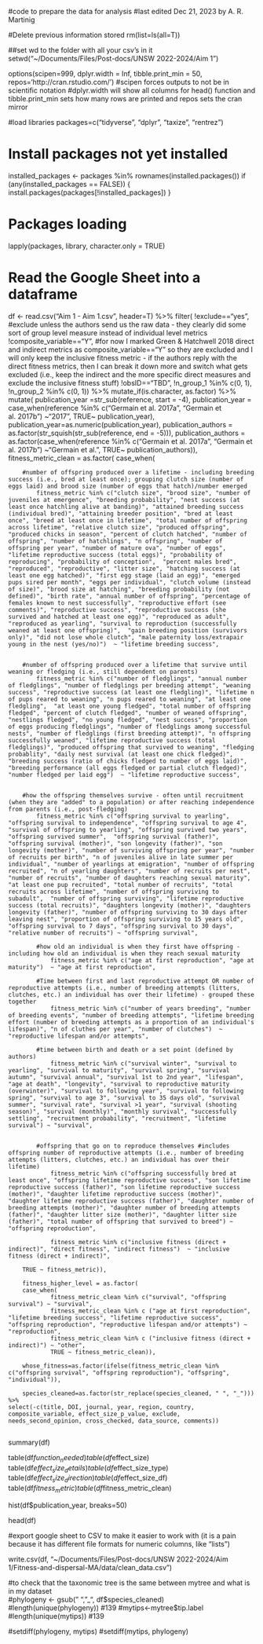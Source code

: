 #code to prepare the data for analysis#last edited Dec 21, 2023 by A. R. Martinig#Delete previous information stored rm(list=ls(all=T))##set wd to the folder with all your csv's in itsetwd("~/Documents/Files/Post-docs/UNSW 2022-2024/Aim 1")options(scipen=999, dplyr.width = Inf, tibble.print_min = 50, repos='http://cran.rstudio.com/') #scipen forces outputs to not be in scientific notation #dplyr.width will show all columns for head() function and tibble.print_min sets how many rows are printed and repos sets the cran mirror#load librariespackages=c("tidyverse", "dplyr", "taxize", "rentrez") # Install packages not yet installedinstalled_packages <- packages %in% rownames(installed.packages())if (any(installed_packages == FALSE)) {  install.packages(packages[!installed_packages])}# Packages loadinglapply(packages, library, character.only = TRUE)# Read the Google Sheet into a dataframedf <- read.csv("Aim 1 - Aim 1.csv", header=T) %>%	filter(
		!exclude=="yes", #exclude unless the authors send us the raw data - they clearly did some sort of group level measure instead of individual level metrics
		!composite_variable=="Y", 	#for now I marked Green & Hatchwell 2018 direct and indirect metrics as composite_variable=="Y" so they are excluded and I will only keep the inclusive fitness metric - if the authors reply with the direct fitness metrics, then I can break it down more and switch what gets excluded (i.e., keep the indirect and the more specific direct measures and exclude the inclusive fitness stuff)
		!obsID=="TBD", 
		!n_group_1 %in% c(0, 1), 
		!n_group_2 %in% c(0, 1)) %>%	mutate_if(is.character, as.factor) %>%
	mutate(
		publication_year =str_sub(reference, start = -4),
		publication_year = case_when(reference %in% c("Germain et al. 2017a", "Germain et al. 2017b") ~"2017", TRUE~ publication_year),
		publication_year=as.numeric(publication_year),
    	publication_authors = as.factor(str_squish(str_sub(reference, end = -5))),
    	publication_authors = as.factor(case_when(reference %in% c("Germain et al. 2017a", "Germain et al. 2017b") ~"Germain et al.", TRUE~ publication_authors)),    	
    	fitness_metric_clean = as.factor(
			case_when(
				
		#number of offspring produced over a lifetime - including breeding success (i.e., bred at least once); grouping clutch size (number of eggs laid) and brood size (number of eggs that hatch)/number emerged	
    		fitness_metric %in% c("clutch size", "brood size", "number of juveniles at emergence", "breeding probability", "nest success (at least once hatchling alive at banding)", "attained breeding success (individual bred)", "attaining breeder position", "bred at least once", "breed at least once in lifetime", "total number of offspring across lifetime", "relative clutch size", "produced offspring", "produced chicks in season", "percent of clutch hatched", "number of offspring", "number of hatchlings", "n offspring", "number of offspring per year", "number of mature ova", "number of eggs", "lifetime reproductive success (total eggs)", "probability of reproducing", "probability of conception",  "percent males bred", "reproduced", "reproductive", "litter size", "hatching success (at least one egg hatched)", "first egg stage (laid an egg)", "emerged pups sired per month", "eggs per individual", "clutch volume (instead of size)", "brood size at hatching", "breeding probability (not defined)", "birth rate", "annual number of offspring", "percentage of females known to nest successfully", "reproductive effort (see comments)", "reproductive success", "reproductive success (she survived and hatched at least one egg)", "reproduced as adult", "reproduced as yearling", "survival to reproduction (successfully weaned at least one offspring)",  "gain breeding position (survivors only)", "did not lose whole clutch", "male paternity loss/extrapair young in the nest (yes/no)")  ~ "lifetime breeding success", 
	    			    	
	    			    		
		#number of offspring produced over a lifetime that survive until weaning or fledging (i.e., still dependent on parents)
    		fitness_metric %in% c("number of fledglings", "annual number of fledglings", "number of fledglings per breeding attempt", "weaning success", "reproductive success (at least one fledgling)", "lifetime n of pups reared to weaning", "n pups reared to weaning", "at least one fledgling",  "at least one young fledged", "total number of offspring fledged", "percent of clutch fledged", "number of weaned offspring", "nestlings fledged", "no young fledged", "nest success", "proportion of eggs producing fledglings", "number of fledglings among successful nests", "number of fledglings (first breeding attempt)", "n offspring successfully weaned", "lifetime reproductive success (total fledglings)", "produced offspring that survived to weaning", "fledging probablity", "daily nest survival (at least one chick fledged)", "breeding success (ratio of chicks fledged to number of eggs laid)", "breeding performance (all eggs fledged or partial clutch fledged)", "number fledged per laid egg")  ~ "lifetime reproductive success", 

    		
		#how the offspring themselves survive - often until recruitment (when they are "added" to a population) or after reaching independence from parents (i.e., post-fledging)
    		fitness_metric %in% c("offspring survival to yearling", "offspring survival to independence", "offspring survival to age 4", "survival of offspring to yearling", "offspring survived two years", "offspring survived summer",  "offspring survival (father)", "offspring survival (mother)", "son longevity (father)", "son longevity (mother)", "number of surviving offspring per year", "number of recruits per birth", "n of juveniles alive in late summer per individual", "number of yearlings at emigration", "number of offspring recruited", "n of yearling daughters", "number of recruits per nest", "number of recruits", "number of daughters reaching sexual maturity", "at least one pup recruited", "total number of recruits", "total recruits across lifetime", "number of offspring surviving to subadult",  "number of offspring surviving", "lifetime reproductive success (total recruits)", "daughters longevity (mother)", "daughters longevity (father)", "number of offspring surviving to 30 days after leaving nest", "proportion of offspring surviving to 15 years old", "offspring survival to 7 days", "offspring survival to 30 days", "relative number of recruits") ~ "offspring survival", 
    	
    		#how old an individual is when they first have offspring - including how old an individual is when they reach sexual maturity
    		    fitness_metric %in% c("age at first reproduction", "age at maturity")  ~ "age at first reproduction",  

			#Time between first and last reproductive attempt OR number of reproductive attempts (i.e., number of breeding attempts (litters, clutches, etc.) an individual has over their lifetime) - grouped these together
    		    fitness_metric %in% c("number of years breeding", "number of breeding events", "number of breeding attempts", "lifetime breeding effort (number of breeding attempts as a proportion of an individual's lifespan)", "n of cluthes per year", "number of clutches")  ~ "reproductive lifespan and/or attempts",  
    		    
    		#time between birth and death or a set point (defined by authors)
   				fitness_metric %in% c("survival winter", "survival to yearling", "survival to maturity", "survival spring", "survival autumn", "survival annual", "survival 1st to 2nd year", "lifespan", "age at death", "longevity", "survival to reproductive maturity (overwinter)", "survival to following year", "survival to following spring", "survival to age 3", "survival to 35 days old", "survival summer", "survival rate", "survival >1 year", "survival (shooting season)", "survival (monthly)", "monthly survival", "successfully settling", "recruitment probability", "recruitment", "lifetime survival") ~ "survival", 	

   			
   			#offspring that go on to reproduce themselves #includes offspring number of reproductive attempts (i.e., number of breeding attempts (litters, clutches, etc.) an individual has over their lifetime)
    			fitness_metric %in% c("offspring successfully bred at least once", "offspring lifetime reproductive success", "son lifetime reproductive success (father)", "son lifetime reproductive success (mother)", "daughter lifetime reproductive success (mother)", "daughter lifetime reproductive success (father)", "daughter number of breeding attempts (mother)", "daughter number of breeding attempts (father)", "daughter litter size (mother)", "daughter litter size (father)", "total number of offspring that survived to breed") ~ "offspring reproduction", 

    			fitness_metric %in% c("inclusive fitness (direct + indirect)", "direct fitness", "indirect fitness")  ~ "inclusive fitness (direct + indirect)",  
    		
  		TRUE ~ fitness_metric)),
  		
  		fitness_higher_level = as.factor(
		case_when(
				fitness_metric_clean %in% c("survival", "offspring survival") ~ "survival",
				fitness_metric_clean %in% c ("age at first reproduction", "lifetime breeding success", "lifetime reproductive success", "offspring reproduction", "reproductive lifespan and/or attempts") ~ "reproduction",
				fitness_metric_clean %in% c ("inclusive fitness (direct + indirect)") ~ "other",
				TRUE ~ fitness_metric_clean)),

  		whose_fitness=as.factor(ifelse(fitness_metric_clean %in% c("offspring survival", "offspring reproduction"), "offspring", "individual")),
  		
  		species_cleaned=as.factor(str_replace(species_cleaned, " ", "_"))) %>%
  	select(-c(title, DOI, journal, year, region, country, composite_variable, effect_size_p_value, exclude, needs_second_opinion, cross_checked, data_source, comments))
  		  			 summary(df)	table(df$function_needed)	table(df$effect_size)	table(df$effect_size_details)	table(df$effect_size_type)table(df$effect_size_direction)	table(df$effect_size_df)
table(df$fitness_metric)
table(df$fitness_metric_clean)

hist(df$publication_year, breaks=50)

head(df)
	#export google sheet to CSV to make it easier to work with (it is a pain because it has different file formats for numeric columns, like "lists")write.csv(df, "~/Documents/Files/Post-docs/UNSW 2022-2024/Aim 1/Fitness-and-dispersal-MA/data/clean_data.csv")
		


#to check that the taxonomic tree is the same between mytree and what is in my dataset	
#phylogeny <- gsub(" ", "_", df$species_cleaned)
#length(unique(phylogeny)) #139
#mytips<-mytree$tip.label
#length(unique(mytips)) #139

#setdiff(phylogeny, mytips)
#setdiff(mytips, phylogeny)
